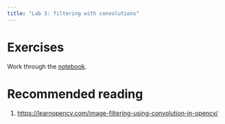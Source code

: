 ```yaml
---
title: "Lab 3: filtering with convolutions"
---
```


# Exercises
Work through the [notebook](https://colab.research.google.com/drive/1bKnHP0ALcR0uL3OyyC0R55tJycfk5Lbh?usp=sharing#scrollTo=8DaCsYeNfAMj).
 
# Recommended reading

1. <https://learnopencv.com/image-filtering-using-convolution-in-opencv/>
